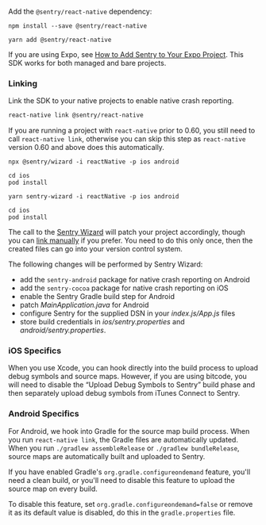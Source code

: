 Add the `@sentry/react-native` dependency:

```npm
npm install --save @sentry/react-native
```

```yarn
yarn add @sentry/react-native
```

<Note>

If you are using Expo, see [How to Add Sentry to Your Expo Project](https://docs.expo.io/guides/using-sentry/). This SDK works for both managed and bare projects.

</Note>

### Linking

Link the SDK to your native projects to enable native crash reporting.

```bash
react-native link @sentry/react-native
```

<Note>

If you are running a project with `react-native` prior to 0.60, you still need to call `react-native link`, otherwise you can skip this step as `react-native` version 0.60 and above does this automatically.

</Note>

```npx
npx @sentry/wizard -i reactNative -p ios android

cd ios
pod install
```

```yarn
yarn sentry-wizard -i reactNative -p ios android

cd ios
pod install
```

The call to the [Sentry Wizard](https://github.com/getsentry/sentry-wizard) will patch your project accordingly, though you can [link manually](/platforms/react-native/manual-setup/manual-setup/) if you prefer. You need to do this only once, then the created files can go into your version control system.

The following changes will be performed by Sentry Wizard:

- add the `sentry-android` package for native crash reporting on Android
- add the `sentry-cocoa` package for native crash reporting on iOS
- enable the Sentry Gradle build step for Android
- patch _*MainApplication.java*_ for Android
- configure Sentry for the supplied DSN in your _*index.js/App.js*_ files
- store build credentials in _*ios/sentry.properties*_ and _*android/sentry.properties*_.

### iOS Specifics

When you use Xcode, you can hook directly into the build process to upload debug symbols and source maps. However, if you are using bitcode, you will need to disable the “Upload Debug Symbols to Sentry” build phase and then separately upload debug symbols from iTunes Connect to Sentry.

### Android Specifics

For Android, we hook into Gradle for the source map build process. When you run `react-native link`, the Gradle files are automatically updated. When you run `./gradlew assembleRelease` or `./gradlew bundleRelease`, source maps are automatically built and uploaded to Sentry.

If you have enabled Gradle's `org.gradle.configureondemand` feature, you'll need a clean build, or you'll need to disable this feature to upload the source map on every build.

To disable this feature, set `org.gradle.configureondemand=false` or remove it as its default value is disabled, do this in the `gradle.properties` file.
